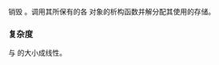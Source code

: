 {{cpp/utility/basic_stacktrace/title|~basic_stacktrace}}
{{cpp/utility/basic_stacktrace/navbar}}
{{ddcl | since=c++23 |
~basic_stacktrace();
}}

销毁 {{tt|basic_stacktrace}}。调用其所保有的各 {{lc|std::stacktrace_entry}} 对象的析构函数并解分配其使用的存储。

===复杂度===
与 {{tt|basic_stacktrace}} 的大小成线性。

{{langlinks|en|es|ja|ru}}